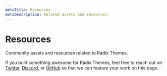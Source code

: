 ```yaml
---
metaTitle: Resources
metaDescription: Related assets and resources.
---
```


# Resources

<Description>
  Community assets and resources related to Radix Themes.
</Description>

<Flex direction="column" gap="4" my="5">
  <ThemesUnofficialFigmaLibrary />
  <ThemesUnofficialTailwindPlugin />
</Flex>

If you built something awesome for Radix Themes, feel free to reach out on [Twitter](https://twitter.com/radix_ui), [Discord](https://discord.com/invite/7Xb99uG), or [GitHub](https://github.com/radix-ui/themes) so that we can feature your work on this page.
